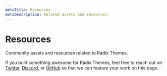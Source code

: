 ```yaml
---
metaTitle: Resources
metaDescription: Related assets and resources.
---
```


# Resources

<Description>
  Community assets and resources related to Radix Themes.
</Description>

<Flex direction="column" gap="4" my="5">
  <ThemesUnofficialFigmaLibrary />
  <ThemesUnofficialTailwindPlugin />
</Flex>

If you built something awesome for Radix Themes, feel free to reach out on [Twitter](https://twitter.com/radix_ui), [Discord](https://discord.com/invite/7Xb99uG), or [GitHub](https://github.com/radix-ui/themes) so that we can feature your work on this page.
